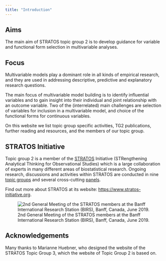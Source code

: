 ```yaml
---
title: "Introduction"
---
```


## Aims

The main aim of STRATOS topic group 2 is to develop guidance for variable and functional form selection in multivariable analyses. 


## Focus

Multivariable models play a dominant role in all kinds of empirical research, and they are used in addressing descriptive, predictive and explanatory research questions.

The main focus of multivariable model building is to identify influential variables and to gain insight into their individual and joint relationship with an outcome variable. Two of the (interrelated) main challenges are selection of variables for inclusion in a multivariable model, and choice of the functional forms for continuous variables. 

On this website we list topic group specific activities, TG2 publications, further reading and resources, and the members of our topic group.

## STRATOS Initiative

Topic group 2 is a member of the [STRATOS](https://stratos-initiative.org) Initiative (STRengthening Analytical Thinking for Observational Studies) which is a large collaboration of experts in many different areas of biostatistical research. Ongoing research, discussions and activities within STRATOS are conducted in nine [topic groups](https://stratos-initiative.org/en/groups) and several cross-cutting [panels](https://stratos-initiative.org/en/panels).

Find out more about STRATOS at its website: [https://www.stratos-initiative.org](https://www.stratos-initiative.org).

![2nd General Meeting of the STRATOS members at the Banff International Research Station (BIRS), Banff, Canada, June 2019.](assets/STRATOS_Banff_second_meeting.png){fig-align="center"}


## Acknowledgements

Many thanks to Marianne Huebner, who designed the website of the STRATOS Topic Group 3, which the website of Topic Group 2 is based on.